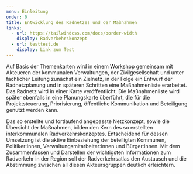 ```yaml
---
menu: Einleitung
order: 0
title: Entwicklung des Radnetzes und der Maßnahmen
links:
  - url: https://tailwindcss.com/docs/border-width
    display: Radverkehrskonzept
  - url: testtest.de
    display: Link zum Test
---
```


Auf Basis der Themenkarten wird in einem Workshop gemeinsam mit Akteueren der kommunalen Verwaltungen, der Zivilgesellschaft und unter fachlicher Leitung zunächst ein Zielnetz, in der Folge ein Entwurf der Radnetzplanung und in späteren Schritten eine Maßnahmenliste erarbeitet. Das Radnetz wird in einer Karte veröffentlicht. Die Maßnahmenliste wird später ebenfalls in eine Planungskarte überführt, die für die Projektsteuerung, Priorisierung, öffentliche Kommunikation und Beteiligung genutzt werden kann.

Das so erstellte und fortlaufend angepasste Netzkonzept, sowie die Übersicht der Maßnahmen, bilden den Kern des so erstellten interkommunalen Radverkehrskonzeptes. Entscheidend für dessen Umsetzung ist die aktive Einbeziehung der beteiligten Kommunen, Politiker:innen, Verwaltungsmitarbeiter:innen und Bürger:innen. Mit dem Zusammenfassen und Darstellen der wichtigsten Informationen zum Radverkehr in der Region soll der Radverkehrsatlas den Austausch und die Abstimmung zwischen all diesen Akteursgruppen deutlich erleichtern.

